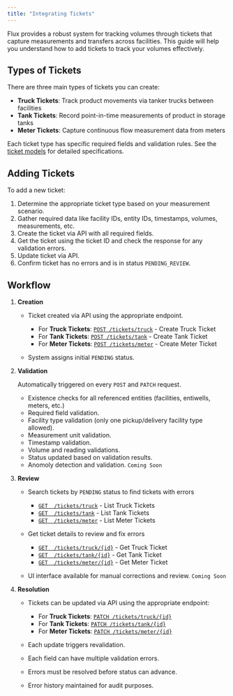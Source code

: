 ```yaml
---
title: "Integrating Tickets"
---
```


Flux provides a robust system for tracking volumes through tickets that capture measurements and transfers across facilities. This guide will help you understand how to add tickets to track your volumes effectively.

## Types of Tickets

There are three main types of tickets you can create:

- **Truck Tickets**: Track product movements via tanker trucks between facilities
- **Tank Tickets**: Record point-in-time measurements of product in storage tanks
- **Meter Tickets**: Capture continuous flow measurement data from meters

Each ticket type has specific required fields and validation rules. See the [ticket models](/models/volumes/overview) for detailed specifications.

## Adding Tickets

To add a new ticket:

1. Determine the appropriate ticket type based on your measurement scenario.
2. Gather required data like facility IDs, entity IDs, timestamps, volumes, measurements, etc.
3. Create the ticket via API with all required fields.
4. Get the ticket using the ticket ID and check the response for any validation errors.
5. Update ticket via API.
6. Confirm ticket has no errors and is in status `PENDING_REVIEW`.

## Workflow

1. **Creation**

   - Ticket created via API using the appropriate endpoint.

     - For **Truck Tickets**: [`POST /tickets/truck`](/api-reference/volumes/create-truck-ticket) - Create Truck Ticket
     - For **Tank Tickets**: [`POST /tickets/tank`](/api-reference/volumes/create-tank-ticket) - Create Tank Ticket
     - For **Meter Tickets**: [`POST /tickets/meter`](/api-reference/volumes/create-meter-ticket) - Create Meter Ticket

   - System assigns initial `PENDING` status.

2. **Validation**

   Automatically triggered on every `POST` and `PATCH` request.

   - Existence checks for all referenced entities (facilities, entiwells, meters, etc.)
   - Required field validation.
   - Facility type validation (only one pickup/delivery facility type allowed).
   - Measurement unit validation.
   - Timestamp validation.
   - Volume and reading validations.
   - Status updated based on validation results.
   - Anomoly detection and validation. `Coming Soon`

3. **Review**

   - Search tickets by `PENDING` status to find tickets with errors

     - [`GET  /tickets/truck`](/api-reference/volumes/list-truck-tickets) - List Truck Tickets
     - [`GET  /tickets/tank`](/api-reference/volumes/list-tank-tickets) - List Tank Tickets
     - [`GET  /tickets/meter`](/api-reference/volumes/list-meter-tickets) - List Meter Tickets

   - Get ticket details to review and fix errors

     - [`GET  /tickets/truck/{id}`](/api-reference/volumes/get-truck-ticket) - Get Truck Ticket
     - [`GET  /tickets/tank/{id}`](/api-reference/volumes/get-tank-ticket) - Get Tank Ticket
     - [`GET  /tickets/meter/{id}`](/api-reference/volumes/get-meter-ticket) - Get Meter Ticket

   - UI interface available for manual corrections and review. `Coming Soon`

4. **Resolution**

   - Tickets can be updated via API using the appropriate endpoint:

     - For **Truck Tickets**: [`PATCH /tickets/truck/{id}`](/api-reference/volumes/update-truck-ticket)
     - For **Tank Tickets**: [`PATCH /tickets/tank/{id}`](/api-reference/volumes/update-tank-ticket)
     - For **Meter Tickets**: [`PATCH /tickets/meter/{id}`](/api-reference/volumes/update-meter-ticket)

   - Each update triggers revalidation.
   - Each field can have multiple validation errors.
   - Errors must be resolved before status can advance.
   - Error history maintained for audit purposes.

